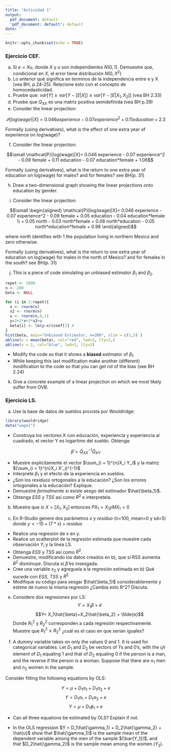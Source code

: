 ```yaml
---
title: "Actividad 1"
output:
  pdf_document: default
  'pdf_document: default': default
date: ''
---
```


```r
knitr::opts_chunk$set(echo = TRUE)
```

### Ejercicio CEF.

a) Si $e=Xu$, donde $X$ y $u$ son independientes $N(0,1)$. Demuestre que, condicional en $X$, el error tiene distribución $N(0,X^2)$
b) Lo anterior qué significa en terminos de la independencia entre e y X (vea BH, p.24-25). Relacione esto con el concepto de homocedasticidad.
c) Pruebe que: $var[Y] \ge var[Y-[E|X]] \ge var[Y-[E|X_1,X_2]]$ (vea BH 2.33)
d) Pruebe que $Q_{XX}$ es una matriz positiva semidefinida (vea BH p.39) 
e) Consider the linear projection: 

$$\mathcal{P}[log(wage)|X]= 0.046 experience - 0.07 experience^2 + 0.11 education + 2.3$$ 

Formally (using derivatives), what is the effect of one extra year of experience on log(wage)?

f) Consider the linear projection: 

$$\small \mathcal{P}[log(wage)|X]= 0.046 experience - 0.07 experience^2 - 0.09 female + 0.11 education - 0.07 education*female + 1.06$$ 

Formally (using derivatives), what is the return to one extra year of education on log(wage) for males? and for females? see BH(p. 31)

h) Draw a two-dimensional graph showing the linear projections onto education by gender.   

i) Consider the linear projection: 

$$\small \begin{aligned}
\mathcal{P}[log(wage)|X]= 0.046 experience - 0.07 experience^2 - 0.09 female + 0.05 education - 0.04 education*female \\ + 0.05 north - 0.03 north*female + 0.08 north*education  - 0.05 north*education*female + 0.98
\end{aligned}$$ 

where *north* identifies with 1 the population living in northern Mexico and zero otherwise.  

Formally (using derivatives), what is the return to one extra year of education on log(wage) for males in the north of Mexico? and for females in the south? see BH(p. 31)

j) This is a piece of code simulating an unbiased estimator $\beta_1$ and $\beta_2$.

```r
repet <- 1000
n <- 200
beta <- NULL

for (i in 1:repet){
  x <- rnorm(n)
  x2 <- rnorm(n) 
  u <- rnorm(n,0,1)
  y=2+2*x+2*x2+u
  beta[i] <- lm(y~x)$coef[2] # 
}
hist(beta, main="Unbiased Estimator, n=200", xlim = c(1,5) ) 
abline(v = mean(beta), col="red", lwd=3, lty=2,)
abline(v = 2, col="blue", lwd=3, lty=2)

```

- Modify the code so that it shows a **biased** estimator of $\beta_1$. 
- While keeping this last modification make another (different) modification to the code so that you can get rid of the bias (see BH 2.24)

k) Give a concrete example of a linear projection on which we most likely suffer from OVB. 

### Ejercicio LS.

a) Use la base de datos de sueldos provista por Wooldridge: 
```r
library(wooldridge)
data("wage1")
```

- Construya los vectores X con educación, experiencia y experiencia al cuadrado, el vector Y es logaritmo del sueldo. Obtenga:

$$\hat{\beta}=\hat{Q}_{XX}^{-1} \hat{Q}_{XY}$$

- Muestre explícitamente el vector $\sum_{i = 1}^{n}X_i Y_i$ y la matriz $(\sum_{i = 1}^{n}X_i X'_i)^{-1}$ 
- Interprete $\beta_1$ y el efecto de la experiencia en sueldos.
- ¿Son los *residuos* ortogonales a la educación? ¿Son los errores ortogonales a la educación? Explique.
- Demuestre *formalmente* si existe sesgo del estimador $\hat{\beta_1}$.
- Obtenga $ESS$ y $TSS$ así como $R^2$ e interpretela.

b) Muestre que si $X=[X_1,X_2]$ entonces $PX_1= X_1 y MX_1=0$

c) En R-Studio genere dos parámetros $x$ y $residuo$ (n=100, mean=0 y sd=5) donde $y <- 15+(7*x) + residuo$   

- Realice una regresión de x en y.
- Realice un scatterplot de la regresión estimada que muestre cada observación $Y_i$ y la línea LS. 
- Obtenga $ESS$ y $TSS$ así como $R^2$. 
- Demuestre, modificando los datos creados en b), que si RSS aumenta $R^2$ disminuye. Discuta si $\hat{\beta}$ es insesgada.
- Cree una variable $x_2$ y agreguela a la regresión estimada en b) Qué sucede con $ESS$, $TSS$ y $R^2$
- Modifique su código para sesgar $\hat{\beta_1}$ considerablemente y estime de nuevo la misma regresión ¿Cambia esto R^2? Discuta.

e) Considere dos regresiones por LS: 
$$Y= X_1\tilde{\beta}+\tilde{e}$$
$$Y= X_1\hat{\beta}+X_2\hat{\beta_2} + \tilde{e}$$
Donde $R^2_1$ y $R^2_2$ corresponden a cada regresión respectivamente. Muestre que $R^2_1 \ge R^2_2$ ¿cuál es el caso en que serían iguales?


d) A dummy variable takes on only the values 0 and 1. It is used for categorical variables. Let
$D_1$ and $D_2$ be vectors of 1’s and 0’s, with the $i_th$ element of $D_1$ equaling 1 and that of $D_2$ equaling 0 if the
person is a man, and the reverse if the person is a woman. Suppose that there are $n_1$ men and $n_2$ women
in the sample. 

Consider fitting the following equations by OLS:

$$Y= \mu + D_1\alpha_1 + D_1\alpha_2 + e$$
$$Y= D_1\alpha_1 + D_1\alpha_2 + e$$
$$Y= \mu + D_1\phi_1 + e$$

- Can all three equations be estimated by OLS? Explain if not.

- In the OLS regression $Y = D_1\hat{\gamma_1} + D_2\hat{\gamma_2} + \hat{u}$ show that $\hat{\gamma_1}$ is the sample mean of the dependent variable among the men of the sample $(\bar{Y_1})$, and that $D_2\hat{\gamma_2}$ is the sample mean among the women ($Y_2$).
